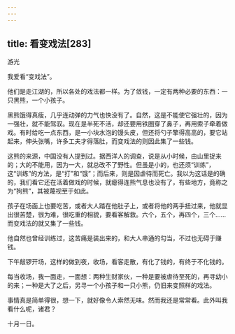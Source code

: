 ```yaml
---
---
---
```

title: 看变戏法[283]
---




游光

我爱看“变戏法”。

他们是走江湖的，所以各处的戏法都一样。为了敛钱，一定有两种必要的东西：一只黑熊，一个小孩子。

黑熊饿得真瘦，几乎连动弹的力气也快没有了。自然，这是不能使它强壮的，因为一强壮，就不能驾驭。现在是半死不活，却还要用铁圈穿了鼻子，再用索子牵着做戏。有时给吃一点东西，是一小块水泡的馒头皮，但还将勺子擎得高高的，要它站起来，伸头张嘴，许多工夫才得落肚，而变戏法的则因此集了一些钱。

这熊的来源，中国没有人提到过。据西洋人的调查，说是从小时候，由山里捉来的；大的不能用，因为一大，就总改不了野性。但虽是小的，也还须“训练”，这“训练”的方法，是“打”和“饿”；而后来，则是因虐待而死亡。我以为这话是的确的，我们看它还在活着做戏的时候，就瘪得连熊气息也没有了，有些地方，竟称之为“狗熊”，其被蔑视至于如此。

孩子在场面上也要吃苦，或者大人踏在他肚子上，或者将他的两手扭过来，他就显出很苦楚，很为难，很吃重的相貌，要看客解救。六个，五个，再四个，三个……而变戏法的就又集了一些钱。

他自然也曾经训练过，这苦痛是装出来的，和大人串通的勾当，不过也无碍于赚钱。

下午敲锣开场，这样的做到夜，收场，看客走散，有化了钱的，有终于不化钱的。

每当收场，我一面走，一面想：两种生财家伙，一种是要被虐待至死的，再寻幼小的来；一种是大了之后，另寻一个小孩子和一只小熊，仍旧来变照样的戏法。

事情真是简单得很，想一下，就好像令人索然无味。然而我还是常常看。此外叫我看什么呢，诸君？

十月一日。